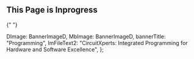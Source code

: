<Banner banner={banner} />
<h2 className="h2 mt-3 mb-3 text-center"> This Page is Inprogress</h2>{" "}


  DImage: BannerImageD,
  MbImage: BannerImageD,
  bannerTitle: "Programming",
  ImFileText2:
    "CircuitXperts: Integrated Programming for Hardware and Software Excellence",
};

